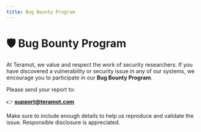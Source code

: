 ```yaml
---
title: Bug Bounty Program
---
```



# 🛡️ Bug Bounty Program

At Teramot, we value and respect the work of security researchers. If you have discovered a vulnerability or security issue in any of our systems, we encourage you to participate in our **Bug Bounty Program**.

Please send your report to:

👉 **[support@teramot.com](mailto:support@teramot.com)**

Make sure to include enough details to help us reproduce and validate the issue. Responsible disclosure is appreciated.


